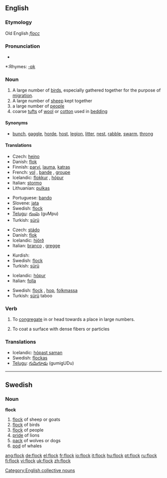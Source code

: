 ==English==

===Etymology===
Old English ''[[flocc]]''

===Pronunciation===
*{{audio|en-us-flock.ogg|Audio (US)}}

*:Rhymes: [[Rhymes:English:-ɒk|-ɒk]]

===Noun===
{{en-noun}}

# A large number of [[bird]]s, especially gathered together for the purpose of [[migration]].
# A large number of [[sheep]] kept together
# a large number of [[people]]
# coarse [[tuft]]s of [[wool]] or [[cotton]] used in [[bedding]]

====Synonyms====
*[[bunch]], [[gaggle]], [[horde]], [[host]], [[legion]], [[litter]], [[nest]], [[rabble]], [[swarm]], [[throng]]

====Translations====
{{trans-top|birds}}
*Czech: [[hejno]] {{n}}
*Danish: [[flok]] {{g|Danish}}
*Finnish: [[parvi]], [[lauma]], [[katras]]
*French: [[vol]] {{m}}, [[bande]] {{f}}, [[groupe]] {{m}}
*Icelandic: [[flokkur]] {{m}}, [[hópur]] {{m}}
*Italian: [[stormo]] {{m}}
*Lithuanian: [[pulkas]] {{f}}
{{trans-mid}}
*Portuguese: [[bando]] {{m}}
*Slovene: [[jata]] {{f}}
*Swedish: [[flock#Swedish|flock]] {{c}}
*[[Telugu]]: [[గుంపు]] (guMpu)
*Turkish: [[sürü]]
{{trans-bottom}}

{{trans-top|sheep}}
*Czech: [[stádo]] {{n}}
*Danish: [[flok]] {{g|Danish}}
*Icelandic: [[hjörð]] {{f}}
*Italian: [[branco]] {{m}}, [[gregge]] {{m}}
{{trans-mid}}
*Kurdish: {{KUchar|[[ڕان]]}}
*Swedish: [[flock#Swedish|flock]] {{c}}
*Turkish: [[sürü]]
{{trans-bottom}}

{{trans-top|people}}
*Icelandic: [[hópur]] {{m}}
*Italian: [[folla]] {{f}}
{{trans-mid}}
*Swedish: [[flock#Swedish|flock]] {{c}}, [[hop]], [[folkmassa]]
*Turkish: [[sürü]] taboo
{{trans-bottom}}

===Verb===
{{en-verb}}

# {{transitive}} To [[congregate]] in or head towards a place in large numbers.
# {{transitive}} To coat a surface with dense fibers or particles

===Translations===
{{rfc-level|Translations at L3+ (AutoFormat would have corrected level of Translations)}}
*Icelandic: [[hópast saman]]
*Swedish: [[flockas]]
*[[Telugu]]: [[గుమిగూడు]] (gumigUDu)

[[Category:English collective nouns]]

----

==Swedish==

===Noun===
'''flock''' {{c}}
{{sv-noun-reg-ar}}

# [[flock]] of sheep or goats
# [[flock]] of birds
# [[flock]] of people
# [[pride]] of lions
# [[pack]] of wolves or dogs
# [[pod]] of whales

[[ang:flock]]
[[de:flock]]
[[el:flock]]
[[fr:flock]]
[[io:flock]]
[[it:flock]]
[[hu:flock]]
[[pt:flock]]
[[ru:flock]]
[[fi:flock]]
[[vi:flock]]
[[uk:flock]]
[[zh:flock]]